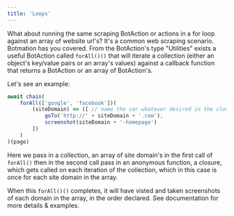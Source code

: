 ---
title: 'Loops'
---

What about running the same scraping BotAction or actions in a for loop against an array of website url's? It's a common web scraping scenario. Botmation has you covered. From the BotAction's type "Utilities" exists a useful BotAction called `forAll()()` that will iterate a collection (either an object's key/value pairs or an array's values) against a callback function that returns a BotAction or an array of BotAction's.

Let's see an example:
```typescript
await chain(
    forAll(['google', 'facebook'])(
        (siteDomain) => ([ // name the var whatever desired in the closure
            goTo('http://' + siteDomain + '.com'),
            screenshot(siteDomain + '-homepage')
        ])
    )
)(page)
```
Here we pass in a collection, an array of site domain's in the first call of `forAll()` then in the second call pass in an anonymous function, a closure, which gets called on each iteration of the collection, which in this case is once for each site domain in the array.

When this `forAll()()` completes, it will have visted and taken screenshots of each domain in the array, in the order declared. See documentation for more details & examples.